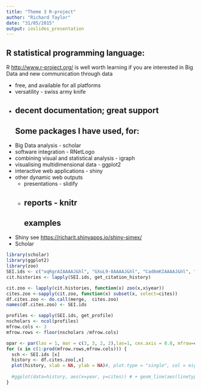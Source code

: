 ```yaml
---
title: "Theme 3 R-project"
author: "Richard Taylor"
date: "31/05/2015"
output: ioslides_presentation
---
```


## R statistical programming language:
R <http://www.r-project.org/> is well worth learning if you are interested in Big Data and new communication through data

- free, and available for all platforms
- versatility - swiss army knife
- decent documentation; great support
---
## Some packages I have used, for:

- Big Data analysis - scholar
- software integration - RNetLogo
- combining visual and statistical analysis - igraph
- visualising multidimensional data - ggplot2
- interactive web applications - shiny
- other dynamic web outputs
    + presentations - slidify
    + reports - knitr
---
## examples
- Shiny see <https://richarit.shinyapps.io/shiny-simex/>
- Scholar
```r
library(scholar)
library(ggplot2)
library(zoo)
SEI.ids <- c("oqRgrAIAAAAJ&hl", "GXuL9-8AAAAJ&hl", "Cad6mKIAAAAJ&hl", "a0W9s1AAAAAJ&hl", "WDLy64sAAAAJ&hl", "gLI6MR0AAAAJ&hl","yV7mkpoAAAAJ&hl")
cit.histories <- lapply(SEI.ids, get_citation_history)

cit.zoo <- lapply(cit.histories, function(x) zoo(x,x$year))
cites.zoo <-sapply(cit.zoo, function(x) subset(x, select=cites))
df.cites.zoo <- do.call(merge,  cites.zoo)
names(df.cites.zoo) <- SEI.ids

profiles <- sapply(SEI.ids, get_profile)
nscholars <- ncol(profiles)
mfrow.cols <- 3
mfrow.rows <- floor(nscholars /mfrow.cols)

opar <- par(las = 1, mar = c(3, 3, 2, 2),las=1, cex.axis = 0.8, mfrow=c(mfrow.rows,mfrow.cols))
for (x in c(1:prod(mfrow.rows,mfrow.cols))) {
  sch <- SEI.ids [x]
  history <- df.cites.zoo[,x]
  plot(history, xlab = NA, ylab = NA)#, plot.type = "single", col = eight.cols, ylim=c(0,10), axes=FALSE, xlab = NA, ylab = NA, lty=3)#, xlab="Tick",ylab="Number of individuals")
  
  #ggplot(data=history, aes(x=year, y=cites)) # + geom_line(aes(linetype=name)) + theme_bw()
}
```

